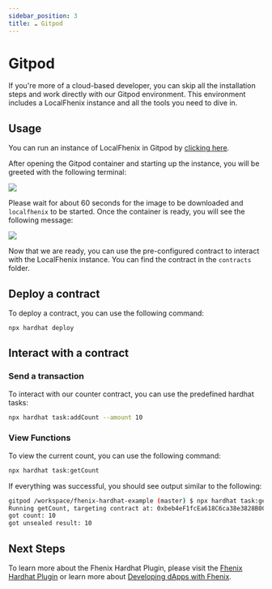 ```yaml
---
sidebar_position: 3
title: ☁️ Gitpod
---
```




# <GitPodLogo width="40" height="40"/> Gitpod

If you're more of a cloud-based developer, you can skip all the installation steps and work directly with our Gitpod environment. This environment includes a LocalFhenix instance and all the tools you need to dive in.

## Usage

You can run an instance of LocalFhenix in Gitpod by [clicking here](https://gitpod.io/#https://github.com/fhenixprotocol/fhenix-hardhat-example).

After opening the Gitpod container and starting up the instance, you will be greeted with the following terminal:

![](/img/gitpod-ss1.png)

Please wait for about 60 seconds for the image to be downloaded and `localfhenix` to be started. Once the container is ready, you will see the following message:

![](/img/gitpod-ss2.png)

Now that we are ready, you can use the pre-configured contract to interact with the LocalFhenix instance. You can find the contract in the `contracts` folder.

## Deploy a contract

To deploy a contract, you can use the following command:

```bash
npx hardhat deploy
```

## Interact with a contract

### Send a transaction

To interact with our counter contract, you can use the predefined hardhat tasks:

```bash
npx hardhat task:addCount --amount 10
```

### View Functions

To view the current count, you can use the following command:

```bash
npx hardhat task:getCount
```

If everything was successful, you should see output similar to the following:

```bash
gitpod /workspace/fhenix-hardhat-example (master) $ npx hardhat task:getCount
Running getCount, targeting contract at: 0xbeb4eF1fcEa618C6ca38e3828B00f8D481EC2CC2
got count: 10
got unsealed result: 10
```

## Next Steps

To learn more about the Fhenix Hardhat Plugin, please visit the [Fhenix Hardhat Plugin](/docs/fhenix-hardhat-plugin) or learn more about [Developing dApps with Fhenix](/docs/developing-dapps-with-fhenix).
